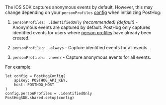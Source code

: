 The iOS SDK captures anonymous events by default. However, this may change depending on your `personProfiles` [config](/docs/libraries/ios/configuration#all-configuration-options) when initializing PostHog:

1. `personProfiles: .identifiedOnly` _(recommended)_ _(default)_ - Anonymous events are captured by default. PostHog only captures identified events for users where [person profiles](/docs/data/persons) have already been created.

2. `personProfiles: .always` - Capture identified events for all events.

3. `personProfiles: .never` - Capture anonymous events for all events.

For example:

```ios_swift
let config = PostHogConfig(
    apiKey: POSTHOG_API_KEY, 
    host: POSTHOG_HOST
)
config.personProfiles = .identifiedOnly
PostHogSDK.shared.setup(config)
```
